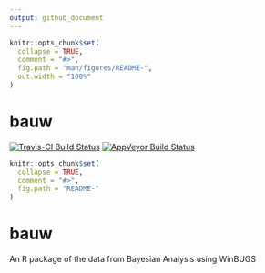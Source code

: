 ```yaml
---
output: github_document
---
```


<!-- README.md is generated from README.Rmd. Please edit that file -->

```r
knitr::opts_chunk$set(
  collapse = TRUE,
  comment = "#>",
  fig.path = "man/figures/README-",
  out.width = "100%"
)
```

# bauw

<!-- badges: start -->
[![Travis-CI Build Status](https://travis-ci.org/poissonconsulting/bauw.svg?branch=master)](https://travis-ci.org/poissonconsulting/bauw)
[![AppVeyor Build Status](https://ci.appveyor.com/api/projects/status/github/poissonconsulting/bauw?branch=master&svg=true)](https://ci.appveyor.com/project/poissonconsulting/bauw)
<!-- badges: end -->

```r
knitr::opts_chunk$set(
  collapse = TRUE,
  comment = "#>",
  fig.path = "README-"
)
```

# bauw

An R package of the data from Bayesian Analysis using WinBUGS
